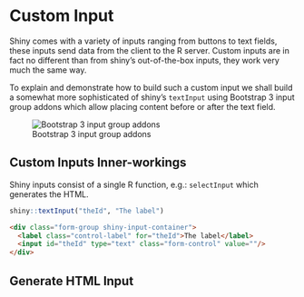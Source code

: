# Custom Input

Shiny comes with a variety of inputs ranging from buttons to text fields, these inputs send data from the client to the R server. Custom inputs are in fact no different than from shiny's out-of-the-box inputs, they work very much the same way.

To explain and demonstrate how to build such a custom input we shall build a somewhat more sophisticated of shiny's `textInput` using Bootstrap 3 input group addons which allow placing content before or after the text field.

![Bootstrap 3 input group addons](images/bootstrap-input-group-addon.png)

## Custom Inputs Inner-workings

Shiny inputs consist of a single R function, e.g.: `selectInput` which generates the HTML.

```r
shiny::textInput("theId", "The label")   
```

```html
<div class="form-group shiny-input-container">
  <label class="control-label" for="theId">The label</label>
  <input id="theId" type="text" class="form-control" value=""/>
</div>
```

## Generate HTML Input
